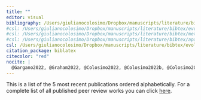```yaml
---
title: ""
editor: visual
bibliography: /Users/giulianocolosimo/Dropbox/manuscripts/literature/bibtex/comprehensive_database.bib
#csl: /Users/giulianocolosimo/Dropbox/manuscripts/literature/bibtex/evolution.csl
#csl: /Users/giulianocolosimo/Dropbox/manuscripts/literature/bibtex/methods-in-ecology-and-evolution.csl
#csl: /Users/giulianocolosimo/Dropbox/manuscripts/literature/bibtex/apa_5th_edition.csl
csl: /Users/giulianocolosimo/Dropbox/manuscripts/literature/bibtex/evolutionary-ecology-research.csl
citation_package: biblatex
citecolor: "red"
nocite: |
  @Gargano2022, @Graham2022, @Colosimo2022, @Colosimo2022b, @Colosimo2021b 
---
```


This is a list of the 5 most recent publications ordered alphabetically. For a complete list of all published peer review works you can click [here](./completepeerreviewed.qmd).

